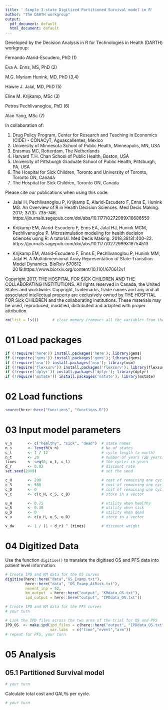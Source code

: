 ---
title: ' Simple 3-state Digitized Partitioned Survival model in R'
author: "The DARTH workgroup"
output:
  pdf_document: default
  html_document: default
---

Developed by the Decision Analysis in R for Technologies in Health (DARTH) workgroup:

Fernando Alarid-Escudero, PhD (1) 

Eva A. Enns, MS, PhD (2)	

M.G. Myriam Hunink, MD, PhD (3,4)

Hawre J. Jalal, MD, PhD (5) 

Eline M. Krijkamp, MSc (3)	

Petros Pechlivanoglou, PhD (6)

Alan Yang, MSc (7)

In collaboration of: 		

1. Drug Policy Program, Center for Research and Teaching in Economics (CIDE) - CONACyT, 
   Aguascalientes, Mexico
2. University of Minnesota School of Public Health, Minneapolis, MN, USA
3. Erasmus MC, Rotterdam, The Netherlands
4. Harvard T.H. Chan School of Public Health, Boston, USA
5. University of Pittsburgh Graduate School of Public Health, Pittsburgh, PA, USA
6. The Hospital for Sick Children, Toronto and University of Toronto, Toronto ON, Canada
7. The Hospital for Sick Children, Toronto ON, Canada

Please cite our publications when using this code:
 
- Jalal H, Pechlivanoglou P, Krijkamp E, Alarid-Escudero F, Enns E, Hunink MG. 
An Overview of R in Health Decision Sciences. Med Decis Making. 2017; 37(3): 735-746. 
https://journals.sagepub.com/doi/abs/10.1177/0272989X16686559
 
- Krijkamp EM, Alarid-Escudero F, Enns EA, Jalal HJ, Hunink MGM, Pechlivanoglou P. 
Microsimulation modeling for health decision sciences using R: A tutorial. 
Med Decis Making. 2018;38(3):400–22. 
https://journals.sagepub.com/doi/abs/10.1177/0272989X18754513
 
- Krijkamp EM, Alarid-Escudero F, Enns E, Pechlivanoglou P, Hunink MM, Jalal H. 
A Multidimensional Array Representation of State-Transition Model Dynamics. 
BioRxiv 670612 2019.https://www.biorxiv.org/content/10.1101/670612v1

Copyright 2017, THE HOSPITAL FOR SICK CHILDREN AND THE COLLABORATING INSTITUTIONS. 
All rights reserved in Canada, the United States and worldwide. Copyright, 
trademarks, trade names and any and all associated intellectual property are 
exclusively owned by THE HOSPITAL FOR Sick CHILDREN and the collaborating 
institutions. These materials may be used, reproduced, modified, distributed 
and adapted with proper attribution.

\newpage

```{r}
rm(list = ls())      # clear memory (removes all the variables from the workspace)
```

# 01 Load packages

```{r, warning=F, message=F}
if (!require('here')) install.packages('here'); library(gems)
if (!require('gems')) install.packages('gems'); library(gems)
if (!require('msm')) install.packages('msm'); library(msm)
if (!require('flexsurv')) install.packages('flexsurv'); library(flexsurv)
if (!require('dplyr')) install.packages('dplyr'); library(dplyr)
if (!require('mstate')) install.packages('mstate'); library(mstate)
```

# 02 Load functions

```{r}
source(here::here("functions", "functions.R"))
```

# 03 Input model parameters

```{r}
v_n       <- c("healthy", "sick", "dead")  # state names
n_s       <- length(v_n)                   # No of states 
c_l       <- 1 / 12                        # cycle length (a month)
n_t       <- 20                            # number of years (20 years)
times     <- seq(0, n_t, c_l)              # the cycles in years
d_r       <- 0.03                          # discount rate
set.seed(2009)                             # set the seed

c_H       <- 200                           # cost of remaining one cycle healthy
c_S       <- 500                           # cost of remaining one cycle sick
c_D       <- 0                             # cost of remaining one cycle dead
v_c       <- c(c_H, c_S, c_D)              # store in a vector

u_H       <- 0.75                          # utility when healthy 
u_S       <- 0.30                          # utility when sick
u_D       <- 0                             # utility when dead
v_u       <- c(u_H, u_S, u_D)              # store in a vector

v_dw      <- 1 / (1 + d_r) ^ (times)       # discount weight 
```

# 04 Digitized Data

Use the function `digitise()` to translate the digitised OS and PFS data into patient level information.

```{r, results="hide"}
# Create IPD and KM data for the OS curves
digitise(here::here("data","OS_Examp.txt"), 
         here::here("data", "OS_Examp_AtRisk.txt"), 
         nevent_inp = 52, 
         km_output  = here::here("output", "KMdata_OS.txt"), 
         ipd_output = here::here("output", "IPDdata_OS.txt"))

# Create IPD and KM data for the PFS curves 
# your turn

# Link the IPD files across the two arms of the trial for OS and PFS
IPD_OS  <- make.ipd(ipd_files = c(here::here("output", "IPDdata_OS.txt")), ctr = 1, 
                    var.labs  = c("time","event","arm"))
# repeat for PFS, your turn

```

# 05 Analysis

## 05.1 Partitioned Survival model

```{r}
# your turn

```

Calculate total cost and QALYs per cycle.

```{r}
# your turn

```

